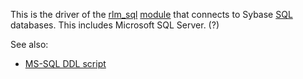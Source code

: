 This is the driver of the [[rlm_sql]] [[module]] that connects to Sybase [[SQL]] databases. This includes Microsoft SQL Server. (?)

See also:
* [[MS-SQL DDL script]]

{{Default in the server source|src/modules/rlm_sql/drivers/rlm_sql_sybase/}}
{{Default in the server source|raddb/sql/mssql/}}